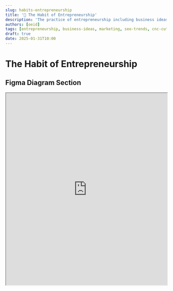 ```yaml
---
slug: habits-entrepreneurship
title: '🚀 The Habit of Entrepreneurship'
description: 'The practice of entrepreneurship including business ideas, marketing research, and steps to start a business'
authors: [oeid]
tags: [entrepreneurship, business-ideas, marketing, seo-trends, cnc-cutters, business-steps, business-development]
draft: true
date: 2025-01-31T10:00
---
```


# The Habit of Entrepreneurship

## Figma Diagram Section

<iframe 
  style={{ border: "1px solid rgba(0, 0, 0, 0.1)" }} 
  width="100%" 
  height="600" 
  src="https://embed.figma.com/board/IYFRx7l5wIEQ0R55hSxEia/Business-Ideas?node-id=0-1&p=f&t=qP2PDB3UkOPnJUY4-0&embed-host=share" 
  allowFullScreen
/>

## Questions

- What kind of businesses do I envision myself starting?
- How do I research and validate business ideas?
- What are the steps to open a business?
- How do I conduct marketing research for business ideas?
- What are the health and safety implications of different business approaches?
- How do I categorize and prioritize business ideas?

## Decision

Entrepreneurship is essential for creating value, pursuing independence, and building something meaningful. By systematically developing business ideas, conducting marketing research, and understanding the steps to start a business, I can transform entrepreneurial intentions into concrete business ventures. This habit enables me to pursue business opportunities with structured approaches and informed decision-making.

## Strategy

I strategically approach entrepreneurship by:
- Developing and categorizing business ideas by tier and feasibility
- Conducting marketing research and SEO trend analysis
- Understanding the practical steps required to start a business
- Researching health, safety, and operational implications of business approaches
- Creating systematic approaches to business idea validation and development

## The Kinds of Action Items

**Note**: The hashtags from this section will be used to categorize specific action items later in the document.

### #entrepreneurship/business-ideas
- Develop and categorize business ideas by tier and feasibility
- Create systematic approaches to business idea generation
- Organize business concepts by motivation and competition level
- Strategic Questions / Ask Yourself:
  - What kind of businesses do I envision myself starting?
  - How do I categorize and prioritize business ideas?
  - What makes a business idea more realistically achievable?

### #entrepreneurship/marketing-research
- Conduct marketing research and SEO trend analysis
- Research market opportunities and competitive landscapes
- Analyze marketing strategies and naming approaches
- Strategic Questions / Ask Yourself:
  - How do I research and validate business ideas?
  - What marketing research is needed for business development?
  - How can I stay current with SEO trends and marketing strategies?

### #entrepreneurship/business-development
- Understand the practical steps required to start a business
- Research operational, health, and safety implications
- Develop systematic approaches to business validation
- Strategic Questions / Ask Yourself:
  - What are the steps to open a business?
  - What are the health and safety implications of different business approaches?
  - How do I systematically develop and validate business concepts?

## Specific Action Items
